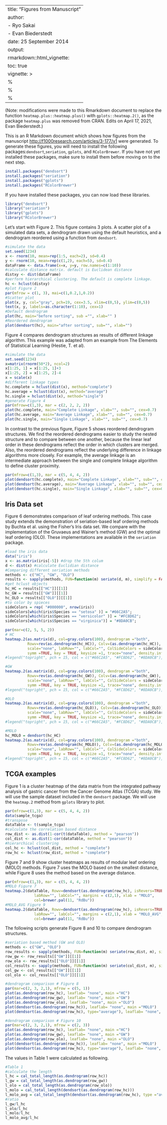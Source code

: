 
---
title: "Figures from Manuscript"
author:
- Ryo Sakai
- Evan Biederstedt
date: 25 September 2014
output: 
  rmarkdown::html_vignette:
    toc: true
vignette: >
  %\VignetteIndexEntry{"Figures from Manuscript"}
  %\VignetteEngine{knitr::rmarkdown}
  %\VignetteEncoding{UTF-8}
---

(Note: modifications were made to this Rmarkdown document to replace the function `heatmap.plus::heatmap.plus()` with `gplots::heatmap.2()`, as the package `heatmap.plus` was removed from CRAN. Edits on April 17, 2021, Evan Biederstedt.)

This is an R Markdown document which shows how figures from the manuscript <http://f1000research.com/articles/3-177/v1> were generated. To generate these figures, you will need to install the following packages:`dendsort`,`seriation`, `gplots`, and `RColorBrewer`.  If you have not yet installed these packages, make sure to install them before moving on to the next step.

```r
install.packages("dendsort")
install.packages("seriation")
install.packages("gplots")
install.packages("RColorBrewer")
```

If you have installed these packages, you can now load these libraries.

```r
library("dendsort")
library("seriation")
library("gplots")
library("RColorBrewer")
```

Let's start with Figure 2. This figure contains 3 plots. A scatter plot of a simulated data sets, a dendrogram drawn using the default heuristics, and a dendrogram reordered using a function from `dendsort`.

```r
#simulate the data
set.seed(1234)
x <- rnorm(10, mean=rep(1:5, each=2), sd=0.4)
y <- rnorm(10, mean=rep(c(1,2), each=5), sd=0.4)
dataFrame <- data.frame(x=x, y=y, row.names=c(1:10))
#calculate distance matrix. default is Euclidean distance
distxy <- dist(dataFrame)
#perform hierarchical clustering. The default is complete linkage.
hc <- hclust(distxy)
#plot Figure 2
par(mfrow = c(1, 3), mai=c(1,0.2,1,0.2))
#Scatter plot
plot(x, y, col="gray", pch=19, cex=3.5, xlim=c(0,5), ylim=c(0,5))
text(x, y, labels=as.character(1:10), cex=1)
#Default dendrogram
plot(hc, main="before sorting", sub ="", xlab="" )
#Reordered dendrogram
plot(dendsort(hc), main="after sorting", sub="", xlab="")
```

Figure 4 compares dendrogram structures as results of different linkage algorithm. This example was adapted from an example from The Elements of Statistical Learning (Hestie, T. et al).

```r
#simulate the data
set.seed(1234)
x=matrix(rnorm(50*2), ncol=2)
x[1:25, 1] = x[1:25, 1]+3
x[1:25, 2] = x[1:25, 2]-4
x = scale(x)
#different linkage types
hc.complete = hclust(dist(x), method="complete")
hc.average = hclust(dist(x), method="average")
hc.single = hclust(dist(x), method="single")
#generate Figure 4
par(mfrow=c(1,3), mar = c(2, 2, 2, 2))
plot(hc.complete, main="Complete Linkage", xlab="", sub="", cex=0.7)
plot(hc.average, main="Average Linkage", xlab="", sub="", cex=0.7)
plot(hc.single, main="Single Linkage", xlab="", sub="", cex=0.7)

```
In contrast to the previous figure, Figure 5 shows reordered dendrogram structures. We find the reordered dendrograms easier to study the nested structure and to compare between one another, because the linear leaf order in these dendrograms reflect the order in which clusters are merged. Also, the reordered dendrograms reflect the underlying difference in linkage algorithms more closely.  For example, the average linkage is an intermediate approach between the single and complete linkage algorithm to define cluster proximity.

```r
par(mfrow=c(1,3), mar = c(5, 4, 4, 2))
plot(dendsort(hc.complete), main="Complete Linkage", xlab="", sub="", cex=0.7)
plot(dendsort(hc.average), main="Average Linkage", xlab="", sub="", cex=0.7)
plot(dendsort(hc.single), main="Single Linkage", xlab="", sub="", cex=0.7)
```

## Iris Data set
Figure 6 demonstrates comparison of leaf ordering methods.  This case study extends the demonstration of seriation-based leaf ordering methods by Buchta et al. using the Fisher's Iris data set. We compare with the implementation of the Gruvaeus and Wainer's method (GW) and the optimal leaf ordering (OLO).  These implementations are available in the `seriation` package.

```r
#load the iris data
data("iris")
x <- as.matrix(iris[-5]) #drop the 5th colum
d <- dist(x) #calculate Euclidian distance
#Comparing different seriation methods
methods <- c("HC", "GW", "OLO")
results <- sapply(methods, FUN=function(m) seriate(d, m), simplify = FALSE)
#get hclust objects
hc_HC = results[["HC"]][[1]]
hc_GW = results[["GW"]][[1]]
hc_OLO = results[["OLO"]][[1]]
#to color by spieces
sideColors = rep( "#000000", nrow(iris))
sideColors[which(iris$Species == "setosa" )] = "#66C2A5";
sideColors[which(iris$Species == "versicolor" )] = "#FC8D62";
sideColors[which(iris$Species == "virginica")] = "#8DA0CB";

par(mar=c(2, 5, 5, 2))
# HC
heatmap.2(as.matrix(d), col=gray.colors(100), dendrogram ="both",
          Rowv=rev(as.dendrogram(hc_HC)), Colv=(as.dendrogram(hc_HC)),
          scale="none", labRow="", labCol="", ColSideColors = sideColors,
          symm =TRUE, key = TRUE, keysize =1, trace="none", density.info="none", xlab="HC")
#legend("topright", pch = 15, col = c("#66C2A5", "#FC8D62", "#8DA0CB"), legend = c("setosa", "versicolor", "virginica"))

#GW
heatmap.2(as.matrix(d), col=gray.colors(100), dendrogram ="both",
          Rowv=rev(as.dendrogram(hc_GW)), Colv=(as.dendrogram(hc_GW)),
          scale="none", labRow="", labCol="", ColSideColors = sideColors,
          symm =TRUE, key = TRUE, keysize =1, trace="none", density.info="none", xlab="GW")
#legend("topright", pch = 15, col = c("#66C2A5", "#FC8D62", "#8DA0CB"), legend = c("setosa", "versicolor", "virginica"))

#OLO
heatmap.2(as.matrix(d), col=gray.colors(100), dendrogram ="both",
          Rowv=rev(as.dendrogram(hc_OLO)), Colv=(as.dendrogram(hc_OLO)),
          scale="none", labRow="", labCol="", ColSideColors = sideColors,
          symm =TRUE, key = TRUE, keysize =1, trace="none", density.info="none", xlab="OLO")
#legend("topright", pch = 15, col = c("#66C2A5", "#FC8D62", "#8DA0CB"), legend = c("setosa", "versicolor", "virginica"))

#MOLO
hc_MOLO = dendsort(hc_HC)
heatmap.2(as.matrix(d), col=gray.colors(100), dendrogram ="both",
          Rowv=rev(as.dendrogram(hc_MOLO)), Colv=(as.dendrogram(hc_MOLO)),
          scale="none", labRow="", labCol="", ColSideColors = sideColors,
          symm =TRUE, key = TRUE, keysize =1, trace="none", density.info="none", xlab="MOLO")
#legend("topright", pch = 15, col = c("#66C2A5", "#FC8D62", "#8DA0CB"), legend = c("setosa", "versicolor", "virginica"))

```

## TCGA examples
Figure 1 is a cluster heatmap of the data matrix from the integrated pathway analysis of gastric cancer from the Cancer Genome Atlas (TCGA) study. We will use the sample dataset included in the `dendsort` package. We will use the `heatmap.2` method from `gplots` library to plot.

```r
par(mfrow=c(1,3), mar = c(5, 4, 4, 2))
data(sample_tcga)
#transpose
dataTable <- t(sample_tcga)
#calculate the correlation based distance
row_dist <- as.dist(1-cor(t(dataTable), method = "pearson"))
col_dist <- as.dist(1-cor(dataTable, method = "pearson"))
#hierarchical clustering
col_hc <- hclust(col_dist, method = "complete")
row_hc <- hclust(row_dist, method = "complete")

```

Figure 7 and 9 show cluster heatmaps as results of modular leaf ordering (MOLO) methods. Figure 7 uses the MOLO based on the smallest distance, while Figure 8 uses the method based on the average distance.

```r
par(mfrow=c(1,3), mar = c(5, 4, 4, 2))
#MOLO Figure 7
heatmap.2(dataTable, Rowv=dendsort(as.dendrogram(row_hc), isRevers=TRUE), Colv=dendsort(as.dendrogram(col_hc)),
             labRow="", labCol="", margins = c(2,1), xlab = "MOLO", 
             col=brewer.pal(11, "RdBu"))
#MOLO_AVG Figure 9
heatmap.2(dataTable, Rowv=dendsort(as.dendrogram(row_hc), isRevers=TRUE, type="average"), Colv=dendsort(as.dendrogram(col_hc), type="average"),
             labRow="", labCol="", margins = c(2,1), xlab = "MOLO_AVG", 
             col=brewer.pal(11, "RdBu"))

```

The following scripts generate Figure 8 and 10 to compare dendrogram structures. 
```r
#seriation based method (GW and OLO)
methods <- c("GW", "OLO")
row_results <- sapply(methods, FUN=function(m) seriate(row_dist, m), simplify = FALSE)
row_gw <- row_results[["GW"]][[1]]
row_olo <- row_results[["OLO"]][[1]]
col_results <- sapply(methods, FUN=function(m) seriate(col_dist, m), simplify = FALSE)
col_gw <- col_results[["GW"]][[1]]
col_olo <- col_results[["OLO"]][[1]]

#dendrogram comparison # Figure 8
par(mar=c(2, 3, 2,1), mfrow = c(5, 1))
plot(as.dendrogram(row_hc), leaflab= "none", main ="HC")
plot(as.dendrogram(row_gw), leaflab= "none", main ="GW")
plot(as.dendrogram(row_olo), leaflab= "none", main ="OLO")
plot(dendsort(as.dendrogram(row_hc)), leaflab= "none", main ="MOLO")
plot(dendsort(as.dendrogram(row_hc), type="average"), leaflab= "none", main ="MOLO_AVG")

#dendrogram comparison # Figure 10
par(mar=c(2, 3, 2,1), mfrow = c(2, 3))
plot(as.dendrogram(row_hc), leaflab= "none", main ="HC")
plot(as.dendrogram(row_gw), leaflab= "none", main ="GW")
plot(as.dendrogram(row_olo), leaflab= "none", main ="OLO")
plot(dendsort(as.dendrogram(row_hc)), leaflab= "none", main ="MOLO")
plot(dendsort(as.dendrogram(row_hc), type="average"), leaflab= "none", main ="MOLO_AVG")

```

The values in Table 1 were calculated as following.
```r
#Table 1
#calculate the length
l_hc = cal_total_length(as.dendrogram(row_hc))
l_gw = cal_total_length(as.dendrogram(row_gw))
l_olo = cal_total_length(as.dendrogram(row_olo))
l_molo = cal_total_length(dendsort(as.dendrogram(row_hc)))
l_molo_avg = cal_total_length(dendsort(as.dendrogram(row_hc), type ="average"))
#ratio
l_gw/l_hc
l_olo/l_hc
l_molo/l_hc
l_molo_avg/l_hc
```


